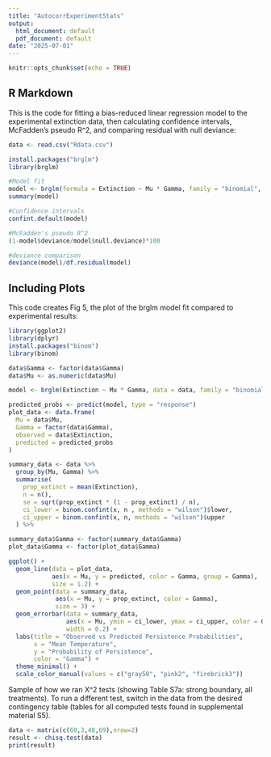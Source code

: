 ```yaml
---
title: "AutocorrExperimentStats"
output:
  html_document: default
  pdf_document: default
date: "2025-07-01"
---
```


```r
knitr::opts_chunk$set(echo = TRUE)
```

## R Markdown

This is the code for fitting a bias-reduced linear regression model to the experimental extinction data, then calculating confidence intervals, McFadden's pseudo R\^2, and comparing residual with null deviance:

```r
data <- read.csv("Rdata.csv")

install.packages("brglm")
library(brglm)

#Model fit
model <- brglm(formula = Extinction ~ Mu * Gamma, family = "binomial", data = data)
summary(model)

#Confidence intervals
confint.default(model)

#McFadden's pseudo R^2
(1-model$deviance/model$null.deviance)*100

#deviance comparison
deviance(model)/df.residual(model)
```

## Including Plots

This code creates Fig 5, the plot of the brglm model fit compared to experimental results:

```r
library(ggplot2)
library(dplyr)
install.packages("binom")
library(binom)

data$Gamma <- factor(data$Gamma)
data$Mu <- as.numeric(data$Mu)

model <- brglm(Extinction ~ Mu * Gamma, data = data, family = "binomial")

predicted_probs <- predict(model, type = "response")
plot_data <- data.frame(
  Mu = data$Mu,
  Gamma = factor(data$Gamma),
  observed = data$Extinction,
  predicted = predicted_probs
)

summary_data <- data %>%
  group_by(Mu, Gamma) %>%
  summarise(
    prop_extinct = mean(Extinction),
    n = n(),
    se = sqrt(prop_extinct * (1 - prop_extinct) / n),
    ci_lower = binom.confint(x, n , methods = "wilson")$lower,
    ci_upper = binom.confint(x, n, methods = "wilson")$upper
  ) %>%

summary_data$Gamma <- factor(summary_data$Gamma)
plot_data$Gamma <- factor(plot_data$Gamma)

ggplot() +
  geom_line(data = plot_data,
            aes(x = Mu, y = predicted, color = Gamma, group = Gamma),
            size = 1.2) +
  geom_point(data = summary_data,
             aes(x = Mu, y = prop_extinct, color = Gamma),
             size = 3) +
  geom_errorbar(data = summary_data,
                aes(x = Mu, ymin = ci_lower, ymax = ci_upper, color = Gamma),
                width = 0.2) +
  labs(title = "Observed vs Predicted Persistence Probabilities",
       x = "Mean Temperature",
       y = "Probability of Persistence",
       color = "Gamma") +
  theme_minimal() +
  scale_color_manual(values = c("gray50", "pink2", "firebrick3"))
```

Sample of how we ran X^2 tests (showing Table S7a: strong boundary, all treatments). To run a different test, switch in the data from the desired contingency table (tables for all computed tests found in supplemental material S5).

```r
data <- matrix(c(60,3,48,69),nrow=2)
result <- chisq.test(data)
print(result)
```